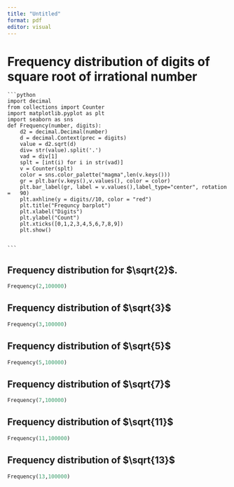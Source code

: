 ```yaml
---
title: "Untitled"
format: pdf
editor: visual
---
```


# Frequency distribution of digits of square root of irrational number




    ```python
    import decimal
    from collections import Counter
    import matplotlib.pyplot as plt
    import seaborn as sns
    def Frequency(number, digits):
        d2 = decimal.Decimal(number)
        d = decimal.Context(prec = digits)
        value = d2.sqrt(d)
        div= str(value).split('.')
        vad = div[1]
        splt = [int(i) for i in str(vad)]
        v = Counter(splt)
        color = sns.color_palette("magma",len(v.keys()))
        gr = plt.bar(v.keys(),v.values(), color = color)
        plt.bar_label(gr, label = v.values(),label_type="center", rotation =   90)
        plt.axhline(y = digits//10, color = "red")
        plt.title("Frequncy barplot")
        plt.xlabel("Digits")
        plt.ylabel("Count")
        plt.xticks([0,1,2,3,4,5,6,7,8,9])
        plt.show()


    ```


## Frequency distribution for $\sqrt{2}$.

```python
Frequency(2,100000)
```

## Frequency distribution of $\sqrt{3}$

```python
Frequency(3,100000)
```

## Frequency distribution of $\sqrt{5}$ 

```python
Frequency(5,100000)
```

## Frequency distribution of $\sqrt{7}$  

```python
Frequency(7,100000)
```

## Frequency distribution of $\sqrt{11}$  

```python
Frequency(11,100000)
```

## Frequency distribution of $\sqrt{13}$  

```python
Frequency(13,100000)
```
